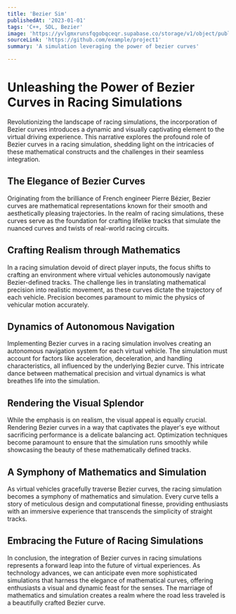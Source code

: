 ```yaml
---
title: 'Bezier Sim'
publishedAt: '2023-01-01'
tags: 'C++, SDL, Bezier'
image: 'https://yvlgmxrunsfqgobqceqr.supabase.co/storage/v1/object/public/images/Bezier-f1.png'
sourceLink: 'https://github.com/example/project1'
summary: 'A simulation leveraging the power of bezier curves'

---
```


# Unleashing the Power of Bezier Curves in Racing Simulations

Revolutionizing the landscape of racing simulations, the incorporation of Bezier curves introduces a dynamic and visually captivating element to the virtual driving experience. This narrative explores the profound role of Bezier curves in a racing simulation, shedding light on the intricacies of these mathematical constructs and the challenges in their seamless integration.

## The Elegance of Bezier Curves

Originating from the brilliance of French engineer Pierre Bézier, Bezier curves are mathematical representations known for their smooth and aesthetically pleasing trajectories. In the realm of racing simulations, these curves serve as the foundation for crafting lifelike tracks that simulate the nuanced curves and twists of real-world racing circuits.

## Crafting Realism through Mathematics

In a racing simulation devoid of direct player inputs, the focus shifts to crafting an environment where virtual vehicles autonomously navigate Bezier-defined tracks. The challenge lies in translating mathematical precision into realistic movement, as these curves dictate the trajectory of each vehicle. Precision becomes paramount to mimic the physics of vehicular motion accurately.

## Dynamics of Autonomous Navigation

Implementing Bezier curves in a racing simulation involves creating an autonomous navigation system for each virtual vehicle. The simulation must account for factors like acceleration, deceleration, and handling characteristics, all influenced by the underlying Bezier curve. This intricate dance between mathematical precision and virtual dynamics is what breathes life into the simulation.

## Rendering the Visual Splendor

While the emphasis is on realism, the visual appeal is equally crucial. Rendering Bezier curves in a way that captivates the player's eye without sacrificing performance is a delicate balancing act. Optimization techniques become paramount to ensure that the simulation runs smoothly while showcasing the beauty of these mathematically defined tracks.

## A Symphony of Mathematics and Simulation

As virtual vehicles gracefully traverse Bezier curves, the racing simulation becomes a symphony of mathematics and simulation. Every curve tells a story of meticulous design and computational finesse, providing enthusiasts with an immersive experience that transcends the simplicity of straight tracks.

## Embracing the Future of Racing Simulations

In conclusion, the integration of Bezier curves in racing simulations represents a forward leap into the future of virtual experiences. As technology advances, we can anticipate even more sophisticated simulations that harness the elegance of mathematical curves, offering enthusiasts a visual and dynamic feast for the senses. The marriage of mathematics and simulation creates a realm where the road less traveled is a beautifully crafted Bezier curve.
